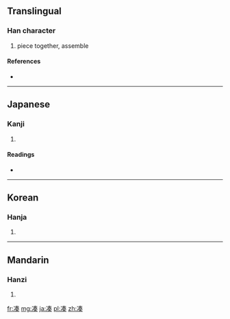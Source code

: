{{also|湊}}
==Translingual==

===Han character===
{{Han char|rn=15|rad=冫|as=09|sn=11|four=|canj=戈一手大大 (IMQKK)}}

# piece together, assemble

====References====
* {{Han ref|kx=0133.091|dkj=01683|dj=0297.140|hdz=10299.140|uh=51D1|ud=20945}}

----

==Japanese==

===Kanji===
{{ja-kanji|grade=|rs=冫09}}

# {{defn|Japanese|sort=冫09}}

====Readings====
* {{ja-readings|on=[[そう]] (sō)|kun=[[みなと]] (minato), [[あつまる]] (atsumaru)}}

----

==Korean==

===Hanja===
{{ko-hanja|hangeul=주|rv=ju|mr=chu}}

# {{defn|Korean|sort=冫09}}

----

==Mandarin==

===Hanzi===
{{cmn-hanzi|tra=湊|pin=[[còu]] ([[cou4]])|wg=ts'ou<sup>4</sup>}}

# {{defn|Mandarin|sort=冫09}}

[[fr:凑]]
[[mg:凑]]
[[ja:凑]]
[[pl:凑]]
[[zh:凑]]